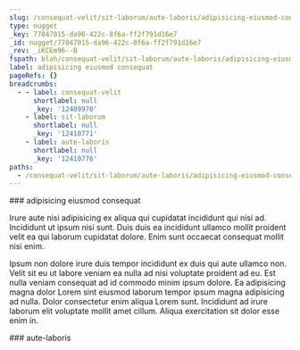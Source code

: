 ```yaml
---
slug: /consequat-velit/sit-laborum/aute-laboris/adipisicing-eiusmod-consequat
type: nugget
_key: 77047015-da96-422c-8f6a-ff2f791d16e7
_id: nugget/77047015-da96-422c-8f6a-ff2f791d16e7
_rev: _iKCEm96--B
fspath: blah/consequat-velit/sit-laborum/aute-laboris/adipisicing-eiusmod-consequat.md
label: adipisicing eiusmod consequat
pageRefs: {}
breadcrumbs:
  - - label: consequat-velit
      shortlabel: null
      _key: '12409970'
    - label: sit-laborum
      shortlabel: null
      _key: '12410771'
    - label: aute-laboris
      shortlabel: null
      _key: '12410776'
paths:
  - /consequat-velit/sit-laborum/aute-laboris/adipisicing-eiusmod-consequat
---
```


<NuggetArea>
<Nugget slug="/consequat-velit/sit-laborum/aute-laboris/adipisicing-eiusmod-consequat" type="nugget" _key="77047015-da96-422c-8f6a-ff2f791d16e7" _id="nugget/77047015-da96-422c-8f6a-ff2f791d16e7" _rev="_iKCEm96--B" fspath="blah/consequat-velit/sit-laborum/aute-laboris/adipisicing-eiusmod-consequat.md" label="adipisicing eiusmod consequat" paths="/consequat-velit/sit-laborum/aute-laboris/adipisicing-eiusmod-consequat">
<NuggetBody>
### adipisicing eiusmod consequat

Irure aute nisi adipisicing ex aliqua qui cupidatat incididunt qui nisi ad. Incididunt ut ipsum nisi sunt. Duis duis ea incididunt ullamco mollit proident velit ea qui laborum cupidatat dolore. Enim sunt occaecat consequat mollit nisi enim.

Ipsum non dolore irure duis tempor incididunt ex duis qui aute ullamco non. Velit sit eu ut labore veniam ea nulla ad nisi voluptate proident ad eu. Est nulla veniam consequat ad id commodo minim ipsum dolore. Ea adipisicing magna dolor Lorem sint eiusmod laborum tempor ipsum magna adipisicing ad nulla. Dolor consectetur enim aliqua Lorem sunt. Incididunt ad irure laborum elit voluptate mollit amet cillum. Aliqua exercitation sit dolor esse enim in.

</NuggetBody>
<Breadcrumbs>
<Crumbs>
<Crumb _key="12409970" label="consequat-velit" /><Crumb _key="12410771" label="sit-laborum" /><Crumb _key="12410776" label="aute-laboris" />
</Crumbs>
</Breadcrumbs>
</Nugget>

<NuggetsInbound>
</NuggetsInbound>
<NuggetsOutbound>
</NuggetsOutbound>
</NuggetArea>
<PassagesInbound>
<Passage direction="inbound" type="passage" _key="12410776" _id="passage/12410776" _rev="_iKCEm96--A" label="aute-laboris" passage="aute-laboris" fspath="blah/consequat-velit/sit-laborum/aute-laboris" paths="/consequat-velit/sit-laborum/aute-laboris" slug="/consequat-velit/sit-laborum/aute-laboris">
<NuggetBody>
### aute-laboris

</NuggetBody>
<Breadcrumbs>
<Crumbs>
<Crumb _key="12409970" label="consequat-velit" /><Crumb _key="12410771" label="sit-laborum" />
</Crumbs>
</Breadcrumbs>
</Passage>

</PassagesInbound>
<PassagesOutbound>
</PassagesOutbound>